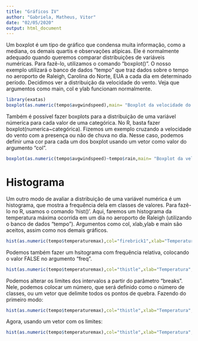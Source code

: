 ---
title: "Gráficos IV"
author: "Gabriela, Matheus, Vitor"
date: "02/05/2020"
output: html_document
---

Um boxplot é um tipo de gráfico que condensa muita informação, como a mediana, os demais quartis e observações atípicas. Ele é normalmente adequado quando queremos comparar distribuições de variáveis numéricas. Para fazê-lo, utilizamos o comando "boxplot()". O nosso exemplo utilizará o banco de dados "tempo" que traz dados sobre o tempo no aeroporto de Raleigh, Carolina do Norte, EUA a cada dia em determinado período. Decidimos ver a distribuição da velocidade do vento. Veja que argumentos como main, col e ylab funcionam normalmente.
```{r}
library(exatas)
boxplot(as.numeric(tempo$avgwindspeed),main= "Boxplot da velocidade do vento",col="darksalmon", ylab="Velocidade do vento")
```

Também é possível fazer boxplots para a distribuição de uma variável númerica para cada valor de uma categórica. No R, basta fazer boxplot(numerica~categórica). Fizemos um exemplo cruzando a velocidade do vento com a presença ou não de chuva no dia. Nesse caso, podemos definir uma cor para cada um dos boxplot usando um vetor como valor do argumento "col". 

```{r}
boxplot(as.numeric(tempo$avgwindspeed)~tempo$rain,main= "Boxplot da velocidade do vento por presença ou ausência de chuva ",col=c("darksalmon", "lightgray"), ylab="Velocidade do vento",xlab="Chuva")
```


# Histograma

Um outro modo de avaliar a distribuição de uma variável numérica é um histograma, que mostra a frequência dela em classes de valores. Para fazê-lo no R, usamos o comando 'hist()'. Aqui, faremos um histograma da temperatura máxima ocorrida em um dia no aeroporto de Raleigh (utilizando o banco de dados "tempo"). Argumentos como col, xlab,ylab e main são aceitos, assim como nos demais gráficos.

```{r}
hist(as.numeric(tempo$temperaturemax),col="firebrick1",xlab="Temperatura",ylab="Frequência Absoluta", main="Histograma da temperatura máxima")
```

Podemos também fazer um hsitograma com frequência relativa, colocando o valor FALSE no argumento "freq".

```{r}
hist(as.numeric(tempo$temperaturemax),col="thistle",xlab="Temperatura",ylab="Frequência Relativa",main= "Histograma de temperatura máxima",freq=FALSE)
```

Podemos alterar os limites dos intervalos a partir do parâmetro "breaks". Nele, podemos colocar um número, que será definido como o número de classes, ou um vetor que delimite todos os pontos de quebra. Fazendo do primeiro modo:

```{r}
hist(as.numeric(tempo$temperaturemax),col="thistle",xlab="Temperatura",ylab="Frequência Relativa",main= "Histograma de temperatura máxima",freq=FALSE,breaks=8)
```

Agora, usando um vetor com os limites:
```{r}
hist(as.numeric(tempo$temperaturemax),col="thistle",xlab="Temperatura",ylab="Frequência Relativa",main= "Histograma de temperatura máxima",freq=FALSE,breaks=c(0,20,40,60,80,100))
```